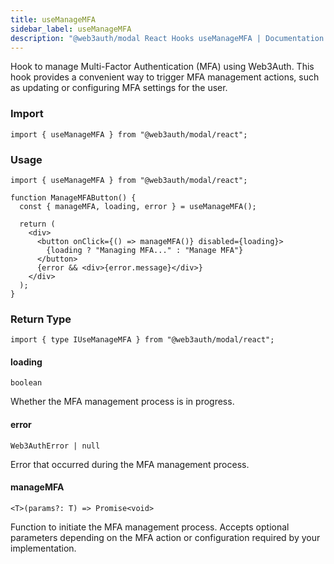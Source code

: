 ```yaml
---
title: useManageMFA
sidebar_label: useManageMFA
description: "@web3auth/modal React Hooks useManageMFA | Documentation - Web3Auth"
---
```


Hook to manage Multi-Factor Authentication (MFA) using Web3Auth. This hook provides a convenient way
to trigger MFA management actions, such as updating or configuring MFA settings for the user.

### Import

```tsx
import { useManageMFA } from "@web3auth/modal/react";
```

### Usage

```tsx
import { useManageMFA } from "@web3auth/modal/react";

function ManageMFAButton() {
  const { manageMFA, loading, error } = useManageMFA();

  return (
    <div>
      <button onClick={() => manageMFA()} disabled={loading}>
        {loading ? "Managing MFA..." : "Manage MFA"}
      </button>
      {error && <div>{error.message}</div>}
    </div>
  );
}
```

### Return Type

```tsx
import { type IUseManageMFA } from "@web3auth/modal/react";
```

#### loading

`boolean`

Whether the MFA management process is in progress.

#### error

`Web3AuthError | null`

Error that occurred during the MFA management process.

#### manageMFA

`<T>(params?: T) => Promise<void>`

Function to initiate the MFA management process. Accepts optional parameters depending on the MFA
action or configuration required by your implementation.
